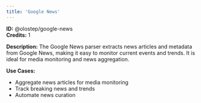 ```yaml
---
title: 'Google News'
---
```


**ID:** @olostep/google-news  
**Credits:** 1

**Description:**
The Google News parser extracts news articles and metadata from Google News, making it easy to monitor current events and trends. It is ideal for media monitoring and news aggregation.

**Use Cases:**
- Aggregate news articles for media monitoring
- Track breaking news and trends
- Automate news curation


 